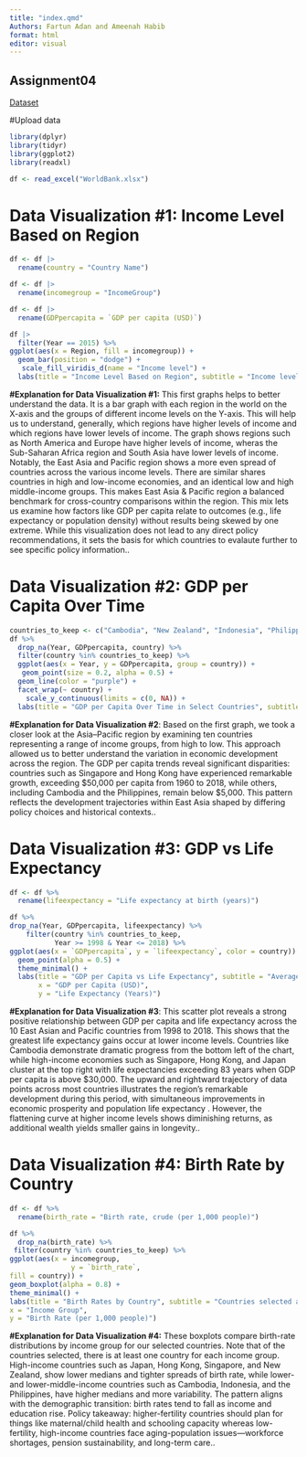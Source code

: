 ```yaml
---
title: "index.qmd"
Authors: Fartun Adan and Ameenah Habib 
format: html
editor: visual
---
```


## Assignment04

[Dataset](https://maven-datasets.s3.amazonaws.com/World+Economic+Indicators/World+Economic+Indicators.zip)

#Upload data

```r
library(dplyr)
library(tidyr)
library(ggplot2)
library(readxl)
```

```r
df <- read_excel("WorldBank.xlsx") 
```

# Data Visualization #1: Income Level Based on Region

```r
df <- df |> 
  rename(country = "Country Name")
```

```r
df <- df |>
  rename(incomegroup = "IncomeGroup")
```

```r
df <- df |>
  rename(GDPpercapita = `GDP per capita (USD)`)
```

```r
df |>
  filter(Year == 2015) %>%
ggplot(aes(x = Region, fill = incomegroup)) +
  geom_bar(position = "dodge") +
   scale_fill_viridis_d(name = "Income level") +
  labs(title = "Income Level Based on Region", subtitle = "Income level is separated into 5 categories", x = "Region", Y = "Number of Countries", fill = "Income Level")
```

**#Explanation for Data Visualization #1:** This first graphs helps to better understand the data. It is a bar graph with each region in the world on the X-axis and the groups of different income levels on the Y-axis. This will help us to understand, generally, which regions have higher levels of income and which regions have lower levels of income. The graph shows regions such as North America and Europe have higher levels of income, wheras the Sub-Saharan Africa region and South Asia have lower levels of income. Notably, the East Asia and Pacific region shows a more even spread of countries across the various income levels. There are similar shares countries in high and low-income economies, and an identical low and high middle-income groups. This makes East Asia & Pacific region a balanced benchmark for cross-country comparisons within the region. This mix lets us examine how factors like GDP per capita relate to outcomes (e.g., life expectancy or population density) without results being skewed by one extreme. While this visualization does not lead to any direct policy recommendations, it sets the basis for which countries to evalaute further to see specific policy information..

# Data Visualization #2: GDP per Capita Over Time

```r
countries_to_keep <- c("Cambodia", "New Zealand", "Indonesia", "Philippines", "China", "Hong Kong SAR, China", "Thailand", "Malaysia", "Japan", "Singapore")
df %>%
  drop_na(Year, GDPpercapita, country) %>%
  filter(country %in% countries_to_keep) %>%
  ggplot(aes(x = Year, y = GDPpercapita, group = country)) +
   geom_point(size = 0.2, alpha = 0.5) +
  geom_line(color = "purple") +
  facet_wrap(~ country) +
    scale_y_continuous(limits = c(0, NA)) +
  labs(title = "GDP per Capita Over Time in Select Countries", subtitle = "Countries selected are all within the East Asian & Pacific region", x = "Year", y = "GDP per Capita (US)")
```

**#Explanation for Data Visualization #2**: Based on the first graph, we took a closer look at the Asia–Pacific region by examining ten countries representing a range of income groups, from high to low. This approach allowed us to better understand the variation in economic development across the region. The GDP per capita trends reveal significant disparities: countries such as Singapore and Hong Kong have experienced remarkable growth, exceeding \$50,000 per capita from 1960 to 2018, while others, including Cambodia and the Philippines, remain below \$5,000. This pattern reflects the development trajectories within East Asia shaped by differing policy choices and historical contexts..

# Data Visualization #3: GDP vs Life Expectancy

```r
df <- df %>%
  rename(lifeexpectancy = "Life expectancy at birth (years)") 
```

```r
df %>%
drop_na(Year, GDPpercapita, lifeexpectancy) %>%
    filter(country %in% countries_to_keep,
           Year >= 1998 & Year <= 2018) %>%
ggplot(aes(x = `GDPpercapita`, y = `lifeexpectancy`, color = country)) +
  geom_point(alpha = 0.5) +
  theme_minimal() +
  labs(title = "GDP per Capita vs Life Expectancy", subtitle = "Average Life Expectancy in Countries in the East Asian and Pacific Region",
       x = "GDP per Capita (USD)",
       y = "Life Expectancy (Years)")
```

**#Explanation for Data Visualization #3**: This scatter plot reveals a strong positive relationship between GDP per capita and life expectancy across the 10 East Asian and Pacific countries from 1998 to 2018. This shows that the greatest life expectancy gains occur at lower income levels. Countries like Cambodia demonstrate dramatic progress from the bottom left of the chart, while high-income economies such as Singapore, Hong Kong, and Japan cluster at the top right with life expectancies exceeding 83 years when GDP per capita is above \$30,000. The upward and rightward trajectory of data points across most countries illustrates the region's remarkable development during this period, with simultaneous improvements in economic prosperity and population life expectancy . However, the flattening curve at higher income levels shows diminishing returns, as additional wealth yields smaller gains in longevity..

# Data Visualization #4: Birth Rate by Country

```r
df <- df %>%
  rename(birth_rate = "Birth rate, crude (per 1,000 people)")
```

```r
df %>%
  drop_na(birth_rate) %>%
 filter(country %in% countries_to_keep) %>%
ggplot(aes(x = incomegroup,
               y = `birth_rate`,
fill = country)) +
geom_boxplot(alpha = 0.8) +
theme_minimal() +
labs(title = "Birth Rates by Country", subtitle = "Countries selected are all within the East Asian & Pacific region",
x = "Income Group",
y = "Birth Rate (per 1,000 people)")
```

**#Explanation for Data Visualization #4:** These boxplots compare birth-rate distributions by income group for our selected countries. Note that of the countries selected, there is at least one country for each income group. High-income countries such as Japan, Hong Kong, Singapore, and New Zealand, show lower medians and tighter spreads of birth rate, while lower- and lower-middle-income countries such as Cambodia, Indonesia, and the Philippines, have higher medians and more variability. The pattern aligns with the demographic transition: birth rates tend to fall as income and education rise. Policy takeaway: higher-fertility countries should plan for things like maternal/child health and schooling capacity whereas low-fertility, high-income countries face aging-population issues—workforce shortages, pension sustainability, and long-term care..
